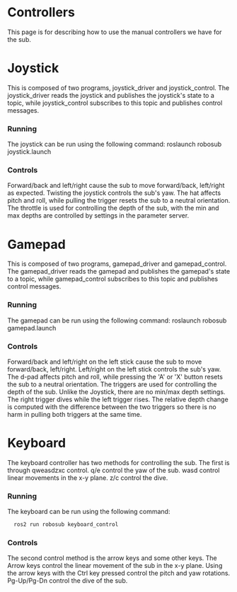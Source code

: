 # Controllers
This page is for describing how to use the manual controllers we have for the sub.

# Joystick
This is composed of two programs, joystick_driver and joystick_control. The joystick_driver reads the joystick and publishes the joystick's state to a topic, while joystick_control subscribes to this topic and publishes control messages.

### Running
The joystick can be run using the following command:
  roslaunch robosub joystick.launch

### Controls
Forward/back and left/right cause the sub to move forward/back, left/right as expected. Twisting the joystick controls the sub's yaw. The hat affects pitch and roll, while pulling the trigger resets the sub to a neutral orientation. The throttle is used for controlling the depth of the sub, with the min and max depths are controlled by settings in the parameter server.

# Gamepad
This is composed of two programs, gamepad_driver and gamepad_control. The gamepad_driver reads the gamepad and publishes the gamepad's state to a topic, while gamepad_control subscribes to this topic and publishes control messages.

### Running
The gamepad can be run using the following command:
  roslaunch robosub gamepad.launch

### Controls
Forward/back and left/right on the left stick cause the sub to move forward/back, left/right. Left/right on the left stick controls the sub's yaw. The d-pad affects pitch and roll, while pressing the 'A' or 'X' button resets the sub to a neutral orientation. The triggers are used for controlling the depth of the sub. Unlike the Joystick, there are no min/max depth settings. The right trigger dives while the left trigger rises. The relative depth change is computed with the difference between the two triggers so there is no harm in pulling both triggers at the same time.

# Keyboard

The keyboard controller has two methods for controlling the sub. The first is through qweasdzxc control. q/e control the yaw of the sub. wasd control linear movements in the x-y plane. z/c control the dive.

### Running
The keyboard can be run using the following command:
```bash
  ros2 run robosub keyboard_control
```
### Controls
The second control method is the arrow keys and some other keys. The Arrow keys control the linear movement of the sub in the x-y plane. Using the arrow keys with the Ctrl key pressed control the pitch and yaw rotations. Pg-Up/Pg-Dn control the dive of the sub.